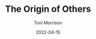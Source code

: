 ---
title: "The Origin of Others"
author: "Toni Morrison"
excerpt: ""
subcategory: "Book"
date: "2022-04-15"
---